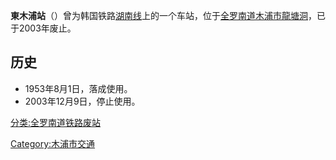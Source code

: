 {{朝鮮半島車站資訊
|公司色 = black
|文字色 = 
|站名 = 東木浦站
|圖片 = 
|pxl = 
|圖片說明 =
|前一站 = [[任城里站|任城里]]
|前一站距離 = 4.7
|後一站距離 = 2.6
|後一站 = [[木浦站|木浦]]
|所屬路線 = [[湖南线|湖南线]]
|距離 = 249.9
|起點站 = [[大田操车场|大田操车场]]
|諺文 = 동목포역
|朝鮮漢字 = 東木浦驛
|文觀部式 = Dongmokpo-yeok
|馬-賴式 = Tongmokp'o-yŏk
|副站名 = 
|車站編號 = 
|停站路線數 = 
|所屬公司 = [[韩国铁道公社|韩国铁道公社]]
|所在地 =[[全罗南道|全罗南道]][[木浦市|木浦市]][[龍塘洞|龍塘洞]]
|車站構造 = 地面车站
|月台配置 = 
|啟用年月日 =1953年8月1日
|廢站年月日 =2003年12月9日
|上下車人次 = 
|統計年度 = 
|轉車 = 
|備註 = 
|全寬備註 = 
}}

'''東木浦站'''（{{kor|諺=동목포역|漢=東木浦驛|羅=Dongmokpo yeok|f=y}}）曾为韩国铁路[[湖南线|湖南线]]上的一个车站，位于[[全罗南道|全罗南道]][[木浦市|木浦市]][[龍塘洞|龍塘洞]]，已于2003年废止。

== 历史 ==
*1953年8月1日，落成使用。
*2003年12月9日，停止使用。

{{湖南线}}

[[分类:全罗南道铁路废站|分类:全罗南道铁路废站]]
[[Category:木浦市交通|Category:木浦市交通]]